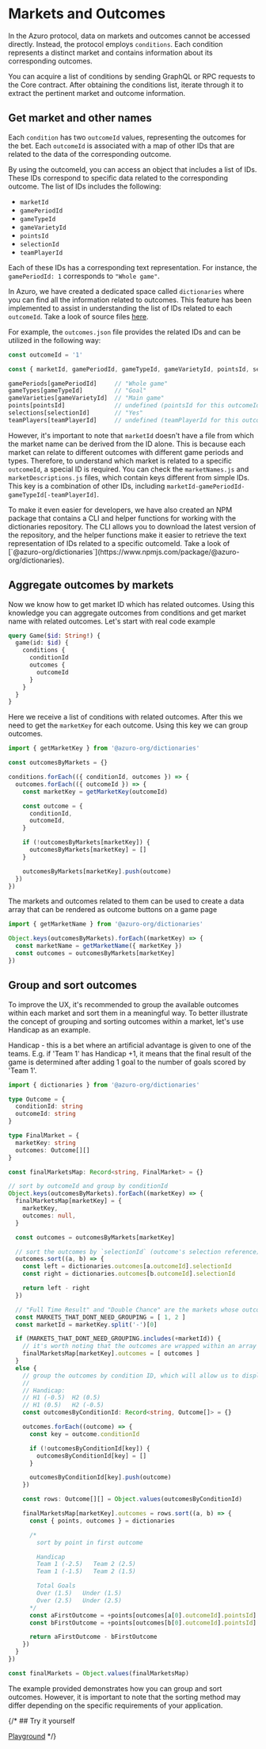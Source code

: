 
# Markets and Outcomes

In the Azuro protocol, data on markets and outcomes cannot be accessed directly. Instead, the protocol employs
`conditions`. Each condition represents a distinct market and contains information about its corresponding outcomes.

You can acquire a list of conditions by sending GraphQL or RPC requests to the Core contract. After obtaining the
conditions list, iterate through it to extract the pertinent market and outcome information.


## Get market and other names

Each `condition` has two `outcomeId` values, representing the outcomes for the bet. Each `outcomeId` is associated with
a map of other IDs that are related to the data of the corresponding outcome.

By using the outcomeId, you can access an object that includes a list of IDs. These IDs correspond to specific data
related to the corresponding outcome. The list of IDs includes the following:

- `marketId`
- `gamePeriodId`
- `gameTypeId`
- `gameVarietyId`
- `pointsId`
- `selectionId`
- `teamPlayerId`

Each of these IDs has a corresponding text representation. For instance, the `gamePeriodId: 1` corresponds to `"Whole game"`.

In Azuro, we have created a dedicated space called `dictionaries` where you can find all the information related to outcomes.
This feature has been implemented to assist in understanding the list of IDs related to each `outcomeId`. Take a look
of source files [here](https://github.com/Azuro-protocol/dictionaries/blob/main/dictionaries).

For example, the `outcomes.json` file provides the related IDs and can be utilized in the following way:

```js
const outcomeId = '1'

const { marketId, gamePeriodId, gameTypeId, gameVarietyId, pointsId, selectionId, teamPlayerId } = outcomes[outcomeId]

gamePeriods[gamePeriodId]     // "Whole game"
gameTypes[gameTypeId]         // "Goal"
gameVarieties[gameVarietyId]  // "Main game"
points[pointsId]              // undefined (pointsId for this outcomeId is NULL)
selections[selectionId]       // "Yes"
teamPlayers[teamPlayerId]     // undefined (teamPlayerId for this outcomeId is NULL)
```

However, it's important to note that `marketId` doesn't have a file from which the market name can be derived from the
ID alone. This is because each market can relate to different outcomes with different game periods and types. Therefore,
to understand which market is related to a specific `outcomeId`, a special ID is required. You can check the `marketNames.js`
and `marketDescriptions.js` files, which contain keys different from simple IDs. This key is a combination of other IDs,
including `marketId-gamePeriodId-gameTypeId[-teamPlayerId]`.

<Callout type="info">
  To make it even easier for developers, we have also created an NPM package that contains a CLI and helper functions
  for working with the dictionaries repository. The CLI allows you to download the latest version of the repository, and
  the helper functions make it easier to retrieve the text representation of IDs related to a specific outcomeId. Take a
  look of [`@azuro-org/dictionaries`](https://www.npmjs.com/package/@azuro-org/dictionaries).
</Callout>


## Aggregate outcomes by markets

Now we know how to get market ID which has related outcomes. Using this knowledge you can aggregate outcomes from conditions and
get market name with related outcomes. Let's start with real code example

```graphql
query Game($id: String!) {
  game(id: $id) {
    conditions {
      conditionId
      outcomes {
        outcomeId
      }
    }
  }
}
```

Here we receive a list of conditions with related outcomes. After this we need to get the `marketKey` for each outcome.
Using this key we can group outcomes.

```ts
import { getMarketKey } from '@azuro-org/dictionaries'

const outcomesByMarkets = {}

conditions.forEach(({ conditionId, outcomes }) => {
  outcomes.forEach(({ outcomeId }) => {
    const marketKey = getMarketKey(outcomeId)

    const outcome = {
      conditionId,
      outcomeId,
    }

    if (!outcomesByMarkets[marketKey]) {
      outcomesByMarkets[marketKey] = []
    }

    outcomesByMarkets[marketKey].push(outcome)
  })
})
```

The markets and outcomes related to them can be used to create a data array that can be rendered as outcome buttons on
a game page

```ts
import { getMarketName } from '@azuro-org/dictionaries'

Object.keys(outcomesByMarkets).forEach((marketKey) => {
  const marketName = getMarketName({ marketKey })
  const outcomes = outcomesByMarkets[marketKey]
})
```


## Group and sort outcomes

To improve the UX, it's recommended to group the available outcomes within each market and sort them in a meaningful way.
To better illustrate the concept of grouping and sorting outcomes within a market, let's use Handicap as an example.

<Callout type="info" emoji="ℹ️️">
  Handicap - this is a bet where an artificial advantage is given to one of the teams. E.g. if 'Team 1' has Handicap +1, it means
  that the final result of the game is determined after adding 1 goal to the number of goals scored by 'Team 1'.
</Callout>

```ts
import { dictionaries } from '@azuro-org/dictionaries'

type Outcome = {
  conditionId: string
  outcomeId: string
}

type FinalMarket = {
  marketKey: string
  outcomes: Outcome[][]
}

const finalMarketsMap: Record<string, FinalMarket> = {}

// sort by outcomeId and group by conditionId
Object.keys(outcomesByMarkets).forEach((marketKey) => {
  finalMarketsMap[marketKey] = {
    marketKey,
    outcomes: null,
  }

  const outcomes = outcomesByMarkets[marketKey]

  // sort the outcomes by `selectionId` (outcome's selection reference)
  outcomes.sort((a, b) => {
    const left = dictionaries.outcomes[a.outcomeId].selectionId
    const right = dictionaries.outcomes[b.outcomeId].selectionId

    return left - right
  })

  // "Full Time Result" and "Double Chance" are the markets whose outcomes don't require sorting
  const MARKETS_THAT_DONT_NEED_GROUPING = [ 1, 2 ]
  const marketId = marketKey.split('-')[0]

  if (MARKETS_THAT_DONT_NEED_GROUPING.includes(+marketId)) {
    // it's worth noting that the outcomes are wrapped within an array here due to the "rows" that are presented below
    finalMarketsMap[marketKey].outcomes = [ outcomes ]
  }
  else {
    // group the outcomes by condition ID, which will allow us to display the draw outcomes in separate rows
    //
    // Handicap:
    // H1 (-0.5)  H2 (0.5)
    // H1 (0.5)   H2 (-0.5)
    const outcomesByConditionId: Record<string, Outcome[]> = {}

    outcomes.forEach((outcome) => {
      const key = outcome.conditionId

      if (!outcomesByConditionId[key]) {
        outcomesByConditionId[key] = []
      }

      outcomesByConditionId[key].push(outcome)
    })

    const rows: Outcome[][] = Object.values(outcomesByConditionId)

    finalMarketsMap[marketKey].outcomes = rows.sort((a, b) => {
      const { points, outcomes } = dictionaries

      /*
        sort by point in first outcome

        Handicap
        Team 1 (-2.5)   Team 2 (2.5)
        Team 1 (-1.5)   Team 2 (1.5)

        Total Goals
        Over (1.5)   Under (1.5)
        Over (2.5)   Under (2.5)
      */
      const aFirstOutcome = +points[outcomes[a[0].outcomeId].pointsId]
      const bFirstOutcome = +points[outcomes[b[0].outcomeId].pointsId]

      return aFirstOutcome - bFirstOutcome
    })
  }
})

const finalMarkets = Object.values(finalMarketsMap)
```

The example provided demonstrates how you can group and sort outcomes. However, it is important to note that the sorting
method may differ depending on the specific requirements of your application.


{/* ## Try it yourself

[Playground](https://stackblitz.com/edit/react-ts-3ggqdj?file=useData.ts) */}
